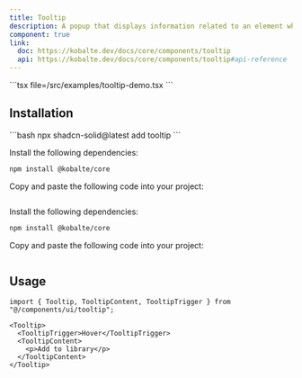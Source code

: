 ```yaml
---
title: Tooltip
description: A popup that displays information related to an element when the element receives keyboard focus or the mouse hovers over it.
component: true
link:
  doc: https://kobalte.dev/docs/core/components/tooltip
  api: https://kobalte.dev/docs/core/components/tooltip#api-reference
---
```



<ComponentPreview name="tooltip-demo" client:only="solid-js">
<Fragment slot="code">
```tsx file=<rootDir>/src/examples/tooltip-demo.tsx
```
</Fragment>
</ComponentPreview>

## Installation

<ComponentInstallation client:only="solid-js">

<Fragment slot="cli">
```bash
npx shadcn-solid@latest add tooltip
```
</Fragment>

<Step slot="tw">

<StepItem>Install the following dependencies:</StepItem>
```bash
npm install @kobalte/core
```

<StepItem>Copy and paste the following code into your project:</StepItem>
```tsx file=<rootDir>/node_modules/@repo/tailwindcss/ui/tooltip.tsx
```

</Step>

<Step slot="uno">

<StepItem>Install the following dependencies:</StepItem>
```bash
npm install @kobalte/core
```

<StepItem>Copy and paste the following code into your project:</StepItem>
```tsx file=<rootDir>/node_modules/@repo/unocss/ui/tooltip.tsx
```

</Step>

</ComponentInstallation>

## Usage

```tsx
import { Tooltip, TooltipContent, TooltipTrigger } from "@/components/ui/tooltip";
```

```tsx
<Tooltip>
  <TooltipTrigger>Hover</TooltipTrigger>
  <TooltipContent>
    <p>Add to library</p>
  </TooltipContent>
</Tooltip>
```
